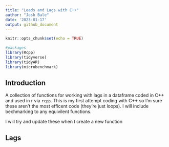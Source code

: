```yaml
---
title: "Leads and Lags with C++"
author: "Josh Bale"
date: '2023-01-17'
output: github_document
---
```


```r
knitr::opts_chunk$set(echo = TRUE)

#packages
library(Rcpp)
library(tidyverse)
library(tidyAR)
library(microbenchmark)
```

## Introduction

A collection of functions for working with lags in a dataframe coded in C++ and used in r via `rcpp`. This is my first attempt coding with C++ so I'm sure these aren't the most efficent code  (they're just loops). I will include bechmarking to any equivilent functions.

I will try and update these when I create a new function

## Lags


